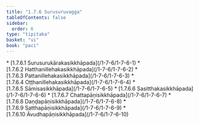 ```yaml
---
title: "1.7.6 Surusuruvagga"
tableOfContents: false
sidebar:
  order: 6
type: "tipitaka"
basket: "vi"
book: "paci"
---
```



<DynamicBreadcrumb />



<TableOfContents book="paci" section="1.7.6">
* [1.7.6.1 Surusurukārakasikkhāpada](/1-7-6/1-7-6-1)
* [1.7.6.2 Hatthanillehakasikkhāpada](/1-7-6/1-7-6-2)
* [1.7.6.3 Pattanillehakasikkhāpada](/1-7-6/1-7-6-3)
* [1.7.6.4 Oṭṭhanillehakasikkhāpada](/1-7-6/1-7-6-4)
* [1.7.6.5 Sāmisasikkhāpada](/1-7-6/1-7-6-5)
* [1.7.6.6 Sasitthakasikkhāpada](/1-7-6/1-7-6-6)
* [1.7.6.7 Chattapāṇisikkhāpada](/1-7-6/1-7-6-7)
* [1.7.6.8 Daṇḍapāṇisikkhāpada](/1-7-6/1-7-6-8)
* [1.7.6.9 Satthapāṇisikkhāpada](/1-7-6/1-7-6-9)
* [1.7.6.10 Āvudhapāṇisikkhāpada](/1-7-6/1-7-6-10)
</TableOfContents>